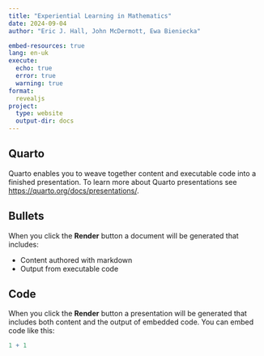 ```yaml
---
title: "Experiential Learning in Mathematics"
date: 2024-09-04
author: "Eric J. Hall, John McDermott, Ewa Bieniecka"

embed-resources: true
lang: en-uk
execute:
  echo: true
  error: true
  warning: true
format: 
  revealjs
project:
  type: website
  output-dir: docs
---
```


## Quarto

Quarto enables you to weave together content and executable code into a finished presentation. To learn more about Quarto presentations see <https://quarto.org/docs/presentations/>.

## Bullets

When you click the **Render** button a document will be generated that includes:

-   Content authored with markdown
-   Output from executable code

## Code

When you click the **Render** button a presentation will be generated that includes both content and the output of embedded code. You can embed code like this:

```r
1 + 1
```
